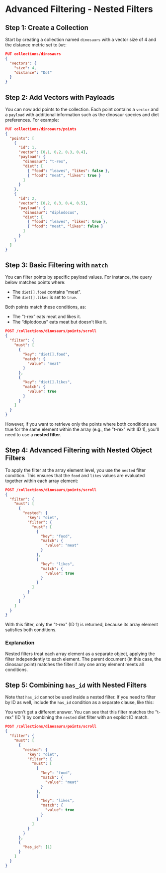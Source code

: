 
# Advanced Filtering - Nested Filters

## Step 1: Create a Collection

Start by creating a collection named `dinosaurs` with a vector size of 4 and the distance metric set to `Dot`:

```json withRunButton="true"
PUT collections/dinosaurs
{
  "vectors": {
    "size": 4,
    "distance": "Dot"
  }
}
```

## Step 2: Add Vectors with Payloads

You can now add points to the collection. Each point contains a `vector` and a `payload` with additional information such as the dinosaur species and diet preferences. For example:

```json withRunButton="true"
PUT collections/dinosaurs/points
{
  "points": [
    {
      "id": 1,
      "vector": [0.1, 0.2, 0.3, 0.4],
      "payload": {
        "dinosaur": "t-rex",
        "diet": [
          { "food": "leaves", "likes": false },
          { "food": "meat", "likes": true }
        ]
      }
    },
    {
      "id": 2,
      "vector": [0.2, 0.3, 0.4, 0.5],
      "payload": {
        "dinosaur": "diplodocus",
        "diet": [
          { "food": "leaves", "likes": true },
          { "food": "meat", "likes": false }
        ]
      }
    }
  ]
}
```

## Step 3: Basic Filtering with `match`

You can filter points by specific payload values. For instance, the query below matches points where:

- The `diet[].food` contains "meat".
- The `diet[].likes` is set to `true`.

Both points match these conditions, as:
- The “t-rex” eats meat and likes it.
- The “diplodocus” eats meat but doesn't like it.

```json withRunButton="true"
POST /collections/dinosaurs/points/scroll
{
  "filter": {
    "must": [
      {
        "key": "diet[].food",
        "match": {
          "value": "meat"
        }
      },
      {
        "key": "diet[].likes",
        "match": {
          "value": true
        }
      }
    ]
  }
}
```

However, if you want to retrieve only the points where both conditions are true for the same element within the array (e.g., the "t-rex" with ID 1), you'll need to use a **nested filter**.

## Step 4: Advanced Filtering with Nested Object Filters

To apply the filter at the array element level, you use the `nested` filter condition. This ensures that the `food` and `likes` values are evaluated together within each array element:

```json withRunButton="true"
POST /collections/dinosaurs/points/scroll
{
  "filter": {
    "must": [
      {
        "nested": {
          "key": "diet",
          "filter": {
            "must": [
              {
                "key": "food",
                "match": {
                  "value": "meat"
                }
              },
              {
                "key": "likes",
                "match": {
                  "value": true
                }
              }
            ]
          }
        }
      }
    ]
  }
}
```

With this filter, only the "t-rex" (ID 1) is returned, because its array element satisfies both conditions.

### Explanation

Nested filters treat each array element as a separate object, applying the filter independently to each element. The parent document (in this case, the dinosaur point) matches the filter if any one array element meets all conditions.

## Step 5: Combining `has_id` with Nested Filters

Note that `has_id` cannot be used inside a nested filter. If you need to filter by ID as well, include the `has_id` condition as a separate clause, like this:

You won't get a different answer. You can see that this filter matches the "t-rex" (ID 1) by combining the `nested` diet filter with an explicit ID match.

```json withRunButton="true"
POST /collections/dinosaurs/points/scroll
{
  "filter": {
    "must": [
      {
        "nested": {
          "key": "diet",
          "filter": {
            "must": [
              {
                "key": "food",
                "match": {
                  "value": "meat"
                }
              },
              {
                "key": "likes",
                "match": {
                  "value": true
                }
              }
            ]
          }
        }
      },
      {
        "has_id": [1]
      }
    ]
  }
}
```

